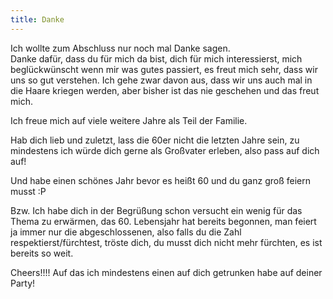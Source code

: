 ```yaml
---
title: Danke
---
```


Ich wollte zum Abschluss nur noch mal Danke sagen.  
Danke dafür, dass du für mich da bist, dich für mich interessierst, mich beglückwünscht wenn mir was gutes passiert, es freut mich sehr, dass wir uns so gut verstehen.
Ich gehe zwar davon aus, dass wir uns auch mal in die Haare kriegen werden, aber bisher ist das nie geschehen und das freut mich.  

Ich freue mich auf viele weitere Jahre als Teil der Familie.  

Hab dich lieb und zuletzt, lass die 60er nicht die letzten Jahre sein, zu mindestens ich würde dich gerne als Großvater erleben, also pass auf dich auf!  

Und habe einen schönes Jahr bevor es heißt 60 und du ganz groß feiern musst :P  

Bzw. Ich habe dich in der Begrüßung schon versucht ein wenig für das Thema zu erwärmen, das 60. Lebensjahr hat bereits begonnen, man feiert ja immer nur die abgeschlossenen, also falls du die Zahl respektierst/fürchtest, tröste dich, du musst dich nicht mehr fürchten, es ist bereits so weit.  

Cheers!!!!
Auf das ich mindestens einen auf dich getrunken habe auf deiner Party!
